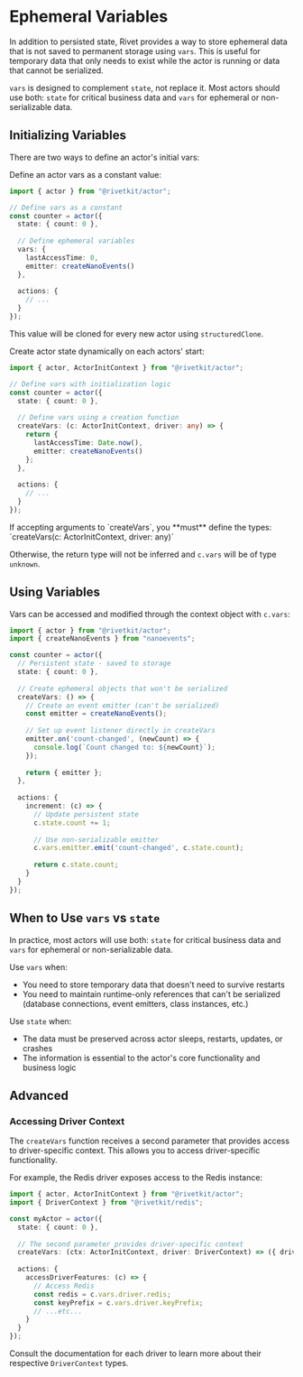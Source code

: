 # Ephemeral Variables

In addition to persisted state, Rivet provides a way to store ephemeral data that is not saved to permanent storage using `vars`. This is useful for temporary data that only needs to exist while the actor is running or data that cannot be serialized.

`vars` is designed to complement `state`, not replace it. Most actors should use both: `state` for critical business data and `vars` for ephemeral or non-serializable data.

## Initializing Variables

There are two ways to define an actor's initial vars:

<Tabs>

<Tab title="Static Initial Variables">

Define an actor vars as a constant value:

```typescript
import { actor } from "@rivetkit/actor";

// Define vars as a constant
const counter = actor({
  state: { count: 0 },
  
  // Define ephemeral variables
  vars: { 
    lastAccessTime: 0,
    emitter: createNanoEvents()
  },
  
  actions: {
    // ...
  }
});
```

This value will be cloned for every new actor using `structuredClone`.

</Tab>

<Tab title="Dynamic Initial Variables">

Create actor state dynamically on each actors' start:

```typescript
import { actor, ActorInitContext } from "@rivetkit/actor";

// Define vars with initialization logic
const counter = actor({
  state: { count: 0 },
  
  // Define vars using a creation function
  createVars: (c: ActorInitContext, driver: any) => {
    return { 
      lastAccessTime: Date.now(),
      emitter: createNanoEvents()
    };
  },
  
  actions: {
    // ...
  }
});
```

<Note>
If accepting arguments to `createVars`, you **must** define the types: `createVars(c: ActorInitContext, driver: any)`

Otherwise, the return type will not be inferred and `c.vars` will be of type `unknown`.
</Note>

</Tab>

</Tabs>

## Using Variables

Vars can be accessed and modified through the context object with `c.vars`:

```typescript
import { actor } from "@rivetkit/actor";
import { createNanoEvents } from "nanoevents";

const counter = actor({
  // Persistent state - saved to storage
  state: { count: 0 },
  
  // Create ephemeral objects that won't be serialized
  createVars: () => {
    // Create an event emitter (can't be serialized)
    const emitter = createNanoEvents();
    
    // Set up event listener directly in createVars
    emitter.on('count-changed', (newCount) => {
      console.log(`Count changed to: ${newCount}`);
    });
    
    return { emitter };
  },
  
  actions: {
    increment: (c) => {
      // Update persistent state
      c.state.count += 1;
      
      // Use non-serializable emitter
      c.vars.emitter.emit('count-changed', c.state.count);
      
      return c.state.count;
    }
  }
});
```

## When to Use `vars` vs `state`

In practice, most actors will use both: `state` for critical business data and `vars` for ephemeral or non-serializable data.

Use `vars` when:

- You need to store temporary data that doesn't need to survive restarts
- You need to maintain runtime-only references that can't be serialized (database connections, event emitters, class instances, etc.)

Use `state` when:

- The data must be preserved across actor sleeps, restarts, updates, or crashes
- The information is essential to the actor's core functionality and business logic

## Advanced

### Accessing Driver Context

The `createVars` function receives a second parameter that provides access to driver-specific context. This allows you to access driver-specific functionality.

For example, the Redis driver exposes access to the Redis instance:

```typescript
import { actor, ActorInitContext } from "@rivetkit/actor";
import { DriverContext } from "@rivetkit/redis";

const myActor = actor({
  state: { count: 0 },
  
  // The second parameter provides driver-specific context
  createVars: (ctx: ActorInitContext, driver: DriverContext) => ({ driver }),
  
  actions: {
    accessDriverFeatures: (c) => {
      // Access Redis
      const redis = c.vars.driver.redis;
	  const keyPrefix = c.vars.driver.keyPrefix;
      // ...etc...
    }
  }
});
```

Consult the documentation for each driver to learn more about their respective `DriverContext` types.

